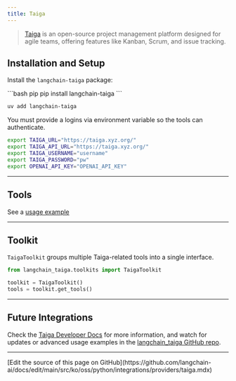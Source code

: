 ```yaml
---
title: Taiga
---
```


> [Taiga](https://docs.taiga.io/) is an open-source project management platform designed for agile teams, offering features like Kanban, Scrum, and issue tracking.

## Installation and Setup

Install the `langchain-taiga` package:

<CodeGroup>
```bash pip
pip install langchain-taiga
```

```bash uv
uv add langchain-taiga
```
</CodeGroup>

You must provide a logins via environment variable so the tools can authenticate.

```bash
export TAIGA_URL="https://taiga.xyz.org/"
export TAIGA_API_URL="https://taiga.xyz.org/"
export TAIGA_USERNAME="username"
export TAIGA_PASSWORD="pw"
export OPENAI_API_KEY="OPENAI_API_KEY"
```


---

## Tools

See a [usage example](/oss/python/integrations/tools/taiga)

---

## Toolkit

`TaigaToolkit` groups multiple Taiga-related tools into a single interface.

```python
from langchain_taiga.toolkits import TaigaToolkit

toolkit = TaigaToolkit()
tools = toolkit.get_tools()

```

---

## Future Integrations


Check the [Taiga Developer Docs](https://docs.taiga.io/) for more information, and watch for updates or advanced usage examples in the [langchain_taiga GitHub repo](https://github.com/Shikenso-Analytics/langchain-taiga).

---

<Callout icon="pen-to-square" iconType="regular">
  [Edit the source of this page on GitHub](https://github.com/langchain-ai/docs/edit/main/src/ko/oss/python/integrations/providers/taiga.mdx)
</Callout>
